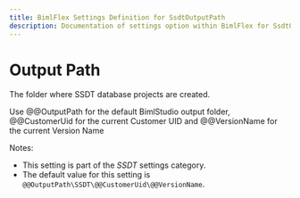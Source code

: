 ---
title: BimlFlex Settings Definition for SsdtOutputPath
description: Documentation of settings option within BimlFlex for SsdtOutputPath
---
<head>
  <meta name="varigenceProduct" content="BimlFlex"></meta>
  <meta name="varigenceArticleType" content="Reference"></meta>
</head>


# Output Path

The folder where SSDT database projects are created.

Use @@OutputPath for the default BimlStudio output folder, @@CustomerUid for the current Customer UID and @@VersionName for the current Version Name

Notes:

* This setting is part of the *SSDT* settings category.
* The default value for this setting is `@@OutputPath\SSDT\@@CustomerUid\@@VersionName`.
